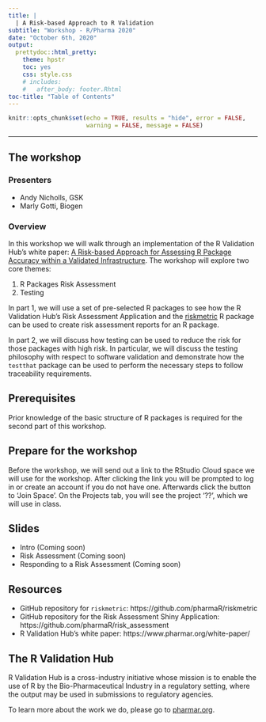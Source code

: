 ```yaml
---
title: |
  | A Risk-based Approach to R Validation
subtitle: "Workshop - R/Pharma 2020"
date: "October 6th, 2020"
output:
  prettydoc::html_pretty:
    theme: hpstr
    toc: yes
    css: style.css
    # includes:
    #   after_body: footer.Rhtml
toc-title: "Table of Contents"
---
```



```r

knitr::opts_chunk$set(echo = TRUE, results = "hide", error = FALSE,
                      warning = FALSE, message = FALSE)

```

<hr>

<!---------------------------------------------------------------------------->

## The workshop

### Presenters

- Andy Nicholls, GSK
- Marly Gotti, Biogen

### Overview

In this workshop we will walk through an implementation of the R Validation Hub's white paper: [A Risk-based Approach for Assessing R Package Accuracy within a Validated Infrastructure](https://www.pharmar.org/white-paper/). The workshop will explore two core themes:

1. R Packages Risk Assessment
2. Testing 

In part 1, we will use a set of pre-selected R packages to see how the R Validation Hub's Risk Assessment Application and the [riskmetric](https://pharmar.github.io/riskmetric/articles/riskmetric.html) R package can be used to create risk assessment reports for an R package.

In part 2, we will discuss how testing can be used to reduce the risk for those packages with high risk. In particular, we will discuss the testing philosophy with respect to software validation and demonstrate how the `testthat` package can be used to perform the necessary steps to follow traceability requirements.

<!---------------------------------------------------------------------------->

## Prerequisites

Prior knowledge of the basic structure of R packages is required for the second part of this workshop.

<!---------------------------------------------------------------------------->

## Prepare for the workshop

Before the workshop, we will send out a link to the RStudio Cloud space we will use for the workshop. After clicking the link you will be prompted to log in or create an account if you do not have one. Afterwards click the button to 'Join Space'. On the Projects tab, you will see the project '??', which we will use in class.

<!---------------------------------------------------------------------------->

## Slides

- Intro (Coming soon)
- Risk Assessment (Coming soon)
- Responding to a Risk Assessment (Coming soon)

<!---------------------------------------------------------------------------->

## Resources

- GitHub repository for `riskmetric`: https://github.com/pharmaR/riskmetric
- GitHub repository for the Risk Assessment Shiny Application: https://github.com/pharmaR/risk_assessment
- R Validation Hub's white paper: https://www.pharmar.org/white-paper/

<!---------------------------------------------------------------------------->

## The R Validation Hub

R Validation Hub is a cross-industry initiative whose mission
is to enable the use of R by the Bio-Pharmaceutical Industry in a regulatory setting, where the output may be used in submissions to regulatory agencies.

To learn more about the work we do, please go to [pharmar.org](https://www.pharmar.org).


